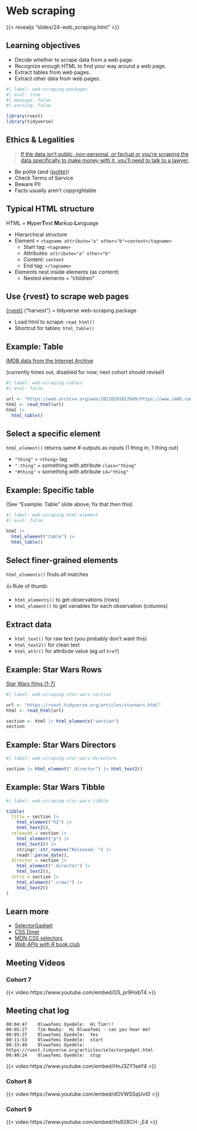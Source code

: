 # Web scraping

::: {.content-visible when-profile="book"}
{{< revealjs "slides/24-web_scraping.html" >}}
:::

## Learning objectives

-   Decide whether to scrape data from a web page.
-   Recognize enough HTML to find your way around a web page.
-   Extract tables from web pages.
-   Extract other data from web pages.

```r
#| label: web-scraping-packages
#| eval: true
#| message: false
#| warning: false

library(rvest)
library(tidyverse)
```

## Ethics & Legalities

> [If the data isn’t public, non-personal, or factual or you’re scraping the data specifically to make money with it, you’ll need to talk to a lawyer.](https://r4ds.hadley.nz/webscraping#scraping-ethics-and-legalities)

-   Be polite (and {[polite](https://dmi3kno.github.io/polite/)})
-   Check Terms of Service
-   Beware PII
-   Facts usually aren't copyrightable

## Typical HTML structure

HTML = **H**yper**T**ext **M**arkup **L**anguage

-   Hierarchical structure
-   Element = `<tagname attribute="a" other="b">content</tagname>`
    -   Start tag: `<tagname>`
    -   Attributes: `attribute="a" other="b"`
    -   Content: `content`
    -   End tag: `</tagname>`
-   Elements nest inside elements (as content) 
    -   Nested elements = "children"

## Use {rvest} to scrape web pages

[{rvest}](https://rvest.tidyverse.org/) ("harvest") = tidyverse web-scraping package

-   Load html to scrape: `read_html()`
-   Shortcut for tables: `html_table()`

## Example: Table

[IMDB data from the Internet Archive](https://web.archive.org/web/20220201012049/https://www.imdb.com/chart/top/)

(currently times out, disabled for now; next cohort should revise!)

```r
#| label: web-scraping-tables
#| eval: false

url <- "https://web.archive.org/web/20220201012049/https://www.imdb.com/chart/top/"
html <- read_html(url)
html |> 
  html_table()
```

## Select a specific element

`html_element()` returns same # outputs as inputs (1 thing in, 1 thing out)

-   `"thing"` = `<thing>` tag
-   `".thing"` = something with attribute `class="thing"`
-   `"#thing"` = something with attribute `id="thing"`

## Example: Specific table

(See "Example: Table" slide above; fix that then this)

```r
#| label: web-scraping-html-element
#| eval: false

html |> 
  html_element("table") |> 
  html_table()
```

## Select finer-grained elements

`html_elements()` finds *all* matches

👍 Rule of thumb:

-   `html_elements()` to get observations (rows)
-   `html_element()` to get variables for each observation (columns)

## Extract data

-   `html_text()` for raw text (you probably don't want this)
-   `html_text2()` for clean text
-   `html_attr()` for attribute value (eg url `href`)

## Example: Star Wars Rows

[Star Wars films (1-7)](https://rvest.tidyverse.org/articles/starwars.html)

```r
#| label: web-scraping-star-wars-section

url <- "https://rvest.tidyverse.org/articles/starwars.html"
html <- read_html(url)

section <- html |> html_elements("section")
section
```

## Example: Star Wars Directors

```r
#| label: web-scraping-star-wars-directors

section |> html_element(".director") |> html_text2()
```

## Example: Star Wars Tibble

```r
#| label: web-scraping-star-wars-tibble

tibble(
  title = section |> 
    html_element("h2") |> 
    html_text2(),
  released = section |> 
    html_element("p") |> 
    html_text2() |> 
    stringr::str_remove("Released: ") |> 
    readr::parse_date(),
  director = section |> 
    html_element(".director") |> 
    html_text2(),
  intro = section |> 
    html_element(".crawl") |> 
    html_text2()
)
```

## Learn more

-   [SelectorGadget](https://rvest.tidyverse.org/articles/selectorgadget.html)
-   [CSS Diner](https://flukeout.github.io/)
-   [MDN CSS selectors](https://developer.mozilla.org/en-US/docs/Web/CSS/CSS_Selectors)
-   [*Web APIs with R* book club](https://DSLC.io/wapir)

## Meeting Videos

### Cohort 7

{{< video https://www.youtube.com/embed/G5_pr9HxbT4 >}}

::: {.callout-tip collapse="true"}
## Meeting chat log
```
00:04:47	Oluwafemi Oyedele:	Hi Tim!!!
00:05:27	Tim Newby:	Hi Oluwafemi - can you hear me?
00:05:37	Oluwafemi Oyedele:	Yes
00:11:53	Oluwafemi Oyedele:	start
00:33:49	Oluwafemi Oyedele:	https://rvest.tidyverse.org/articles/selectorgadget.html
00:40:24	Oluwafemi Oyedele:	stop
```
:::

{{< video https://www.youtube.com/embed/HnJ3ZY1seY4 >}}

### Cohort 8

{{< video https://www.youtube.com/embed/dOVWSSqUvt0 >}}

### Cohort 9

{{< video https://www.youtube.com/embed/Hs928CH-_E4 >}}
